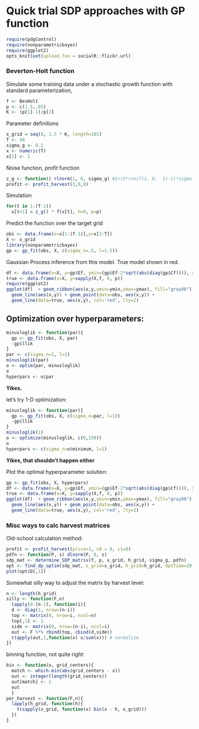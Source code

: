 Quick trial SDP approaches with GP function
==============================================

```r
require(pdgControl)
require(nonparametricbayes)
require(ggplot2)
opts_knit$set(upload.fun = socialR::flickr.url)
```


### Beverton-Holt function

Simulate some training data under a stochastic growth function with standard parameterization,


``` r
f <- BevHolt
p <- c(1.5,.05)
K <- (p[1]-1)/p[2] 
```



Parameter definitions

```r
x_grid = seq(0, 1.5 * K, length=101)
T <- 40
sigma_g <- 0.1
x <- numeric(T)
x[1] <- 1
```

Noise function, profit function
```r
z_g <- function() rlnorm(1, 0, sigma_g) #1+(2*runif(1, 0,  1)-1)*sigma_g #
profit <- profit_harvest(1,0,0)
```


Simulation 

```r
for(t in 1:(T-1))
  x[t+1] = z_g() * f(x[t], h=0, p=p)
```



Predict the function over the target grid

```r
obs <- data.frame(x=x[1:(T-1)],y=x[2:T])
X <- x_grid
library(nonparametricbayes)
gp <- gp_fit(obs, X, c(sigma_n=.5, l=1.5))
```

Gaussian Process inference from this model.  True model shown in red.  

```r
df <- data.frame(x=X, y=gp$Ef, ymin=(gp$Ef-2*sqrt(abs(diag(gp$Cf)))), ymax=(gp$Ef+2*sqrt(abs(diag(gp$Cf)))))
true <- data.frame(x=X, y=sapply(X,f, 0, p))
require(ggplot2)
ggplot(df)  + geom_ribbon(aes(x,y,ymin=ymin,ymax=ymax), fill="gray80") +
  geom_line(aes(x,y)) + geom_point(data=obs, aes(x,y)) +
  geom_line(data=true, aes(x,y), col='red', lty=2)
```



## Optimization over hyperparameters:


```r
minusloglik <- function(par){
  gp <- gp_fit(obs, X, par)
  -gp$llik
}
par <- c(sigma_n=1, l=1)
minusloglik(par)
o <- optim(par, minusloglik)
o
hyperpars <- o$par
```

**Yikes.**  

let's try 1-D optimization:


```r
minusloglik <- function(par){
  gp <- gp_fit(obs, X, c(sigma_n=par, l=1))
  -gp$llik
}
minusloglik(1)
o <- optimize(minusloglik, c(0,150))
o
hyperpars <- c(sigma_n=o$minimum, l=1)
```

**Yikes, that shouldn't happen either**


Plot the optimal hyperparameter solution:

```r
gp <- gp_fit(obs, X, hyperpars)
df <- data.frame(x=X, y=gp$Ef, ymin=(gp$Ef-2*sqrt(abs(diag(gp$Cf)))), ymax=(gp$Ef+2*sqrt(abs(diag(gp$Cf)))))
true <- data.frame(x=X, y=sapply(X,f, 0, p))
ggplot(df)  + geom_ribbon(aes(x,y,ymin=ymin,ymax=ymax), fill="gray80") +
  geom_line(aes(x,y)) + geom_point(data=obs, aes(x,y)) +
  geom_line(data=true, aes(x,y), col='red', lty=2)
```





### Misc ways to calc harvest matrices





Old-school calculation method:


```r
profit <- profit_harvest(price=1, c0 = 0, c1=0)
pdfn <- function(P, s) dlnorm(P, 0, s)
sdp_mat <- determine_SDP_matrix(f, p, x_grid, h_grid, sigma_g, pdfn)
opt <- find_dp_optim(sdp_mat, x_grid=x_grid, h_grid=h_grid, OptTime=20, xT=0, profit=profit, delta=.05)
plot(opt$D[,1])
```




Somewhat silly way to adjust the matrix by harvest level:

```r
n <- length(h_grid)
silly <- function(F,n)
  lapply(0:(n-1), function(i){
  d <- diag(1, nrow=(n-i))
  top <- matrix(0, nrow=i, ncol=n)
  top[,1] <- 1
  side <- matrix(0, nrow=(n-i), ncol=i)
  out <- F %*% rbind(top, cbind(d,side))
  t(apply(out,1,function(x) x/sum(x))) # normalize
})
```



binning function, not quite right: 

```r
bin <- function(x, grid_centers){ 
  match <- which.min(abs(grid_centers - x)) 
  out <- integer(length(grid_centers))
  out[match] <- 1
  out
  }
per_harvest <- function(F,n){
  lapply(h_grid, function(h){
    t(sapply(x_grid, function(x) bin(x - h, x_grid)))
  })
}
```
